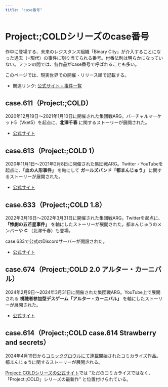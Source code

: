 ```yaml
---
title: "case番号"
---
```


# Project:;COLDシリーズのcase番号

作中に登場する、未来のレジスタンス組織「Binary City」が介入することになった過去（=現代）の事件に割り当てられる番号。付番法則は明らかになっていない。ファンの間では、各作品がcase番号で呼ばれることも多い。

このページでは、現実世界での開催・リリース順で記載する。

- 関連リンク: [公式サイト - 事件一覧](https://www.project-cold.net/case/)

## case.611（Project:;COLD）

2020年12月19日～2021年1月10日に開催された集団戦ARG。バーチャルマーケット5（Vket5）を起点に、**北澤千春** に関するストーリーが展開された。

- [公式サイト](https://www.project-cold.net/case/case-611/)

## case.613（Project:;COLD 1）

2020年11月1日～2021年2月8日に開催された集団戦ARG。Twitter・YouTubeを起点に、**「血の人形事件」** を軸にして **ガールズバンド「都まんじゅう」** に関するストーリーが展開された。

- [公式サイト](https://www.project-cold.net/case/case-613/)

## case.633（Project:;COLD 1.8）

2022年3月16日～2022年3月31日に開催された集団戦ARG。Twitterを起点に、**「惨劇の五芒星事件」** を軸にしたストーリーが展開された。都まんじゅうのメンバーや **C** （北澤千春）も登場。

case.633で公式のDiscordサーバーが開設された。

- [公式サイト](https://www.project-cold.net/case/case-633/)

## case.674（Project:;COLD 2.0 アルター・カーニバル）

2024年2月9日～2024年3月31日に開催された集団戦ARG。YouTube上で展開される **視聴者参加型デスゲーム「アルター・カーニバル」** を軸にしたストーリーが展開された。

- [公式サイト](https://www.project-cold.net/case/altarcarnival/)

## case.614（Project:;COLD case.614 Strawberry and secrets）

2024年4月19日から[コミックグロウルにて連載開始](https://comic-growl.com/episode/2550689798371182320)されたコミカライズ作品。都まんじゅうに関するストーリーが展開される。

[Project:;COLDシリーズの公式サイト](https://www.project-cold.net/news/post-24/)では "ただのコミカライズではなく、「Project:;COLD」シリーズの最新作" と位置付けられている。
